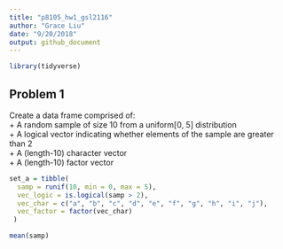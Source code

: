 ```yaml
---
title: "p8105_hw1_gsl2116"
author: "Grace Liu"
date: "9/20/2018"
output: github_document
---
```


```r
library(tidyverse)
```

## Problem 1

Create a data frame comprised of:  
+ A random sample of size 10 from a uniform[0, 5] distribution  
+ A logical vector indicating whether elements of the sample are greater than 2  
+ A (length-10) character vector  
+ A (length-10) factor vector  

```r
set_a = tibble(
  samp = runif(10, min = 0, max = 5),
  vec_logic = is.logical(samp > 2),
  vec_char = c("a", "b", "c", "d", "e", "f", "g", "h", "i", "j"),
  vec_factor = factor(vec_char)
 )

mean(samp)
```
